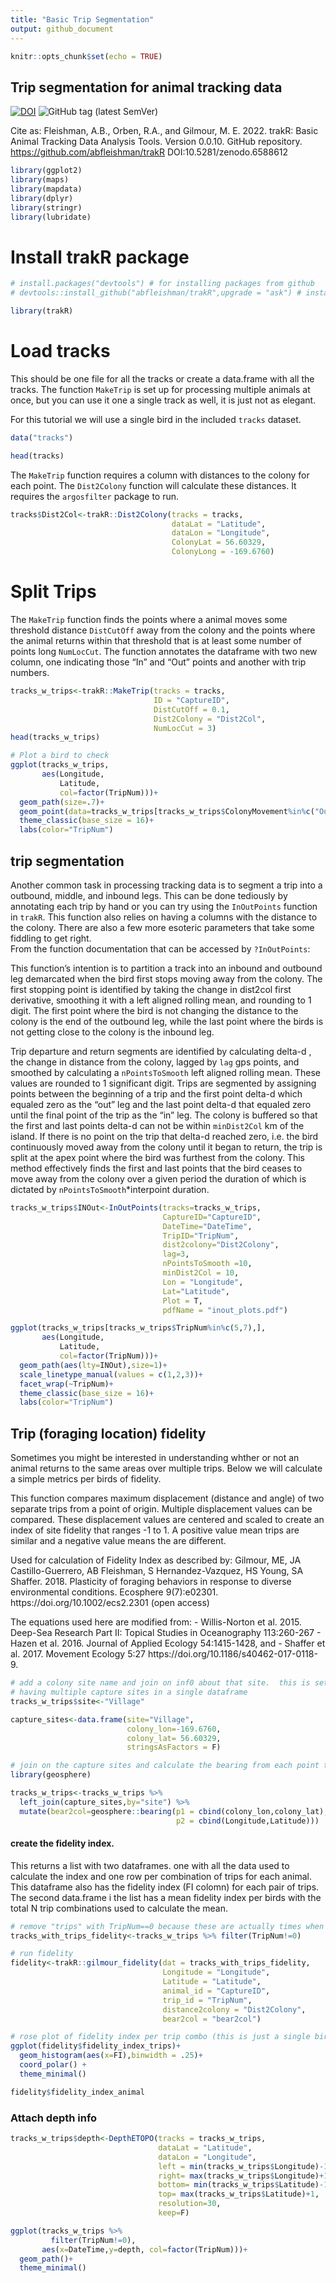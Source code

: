 ```yaml
---
title: "Basic Trip Segmentation"
output: github_document
---
```


```r
knitr::opts_chunk$set(echo = TRUE)
```

## Trip segmentation for animal tracking data

[![DOI](https://zenodo.org/badge/DOI/10.5281/zenodo.6588612.svg)](https://doi.org/10.5281/zenodo.6588612)
![GitHub tag (latest SemVer)](https://img.shields.io/github/tag/abfleishman/trakR.svg?color=blue&label=Version)

Cite as: 
Fleishman, A.B., Orben, R.A., and Gilmour, M. E. 2022. trakR: Basic Animal Tracking Data Analysis Tools. Version 0.0.10. GitHub repository. <https://github.com/abfleishman/trakR> DOI:10.5281/zenodo.6588612

```r

library(ggplot2)
library(maps)
library(mapdata)
library(dplyr)
library(stringr)
library(lubridate)
```

# Install trakR package 
```r
# install.packages("devtools") # for installing packages from github
# devtools::install_github("abfleishman/trakR",upgrade = "ask") # install my package

library(trakR)
```

# Load tracks 
This should be one file for all the tracks or create a data.frame with all the tracks.
The function `MakeTrip` is set up for processing multiple animals at once, but you 
can use it one a single track as well, it is just not as elegant.

For this tutorial we will use a single bird in the included `tracks` dataset.
```r
data("tracks")

head(tracks)
```

The `MakeTrip` function requires a column with distances to the colony for each point.  The `Dist2Colony` function will calculate these distances. It requires the `argosfilter` package to run. 

```r
tracks$Dist2Col<-trakR::Dist2Colony(tracks = tracks, 
                                    dataLat = "Latitude",
                                    dataLon = "Longitude",
                                    ColonyLat = 56.60329,
                                    ColonyLong = -169.6760)
```

# Split Trips
The `MakeTrip` function finds the points where a animal moves some threshold distance `DistCutOff` away from the colony and the points where the animal returns within that threshold that is at least some number of points long `NumLocCut`.  The function annotates the dataframe with two new column, one indicating those "In" and "Out" points and another with trip numbers.  
```r

tracks_w_trips<-trakR::MakeTrip(tracks = tracks,
                                ID = "CaptureID",
                                DistCutOff = 0.1,
                                Dist2Colony = "Dist2Col",
                                NumLocCut = 3)
head(tracks_w_trips)

# Plot a bird to check
ggplot(tracks_w_trips,
       aes(Longitude,
           Latitude,
           col=factor(TripNum)))+
  geom_path(size=.7)+
  geom_point(data=tracks_w_trips[tracks_w_trips$ColonyMovement%in%c("Out","In"),])+
  theme_classic(base_size = 16)+
  labs(color="TripNum")
```


## trip segmentation

Another common task in processing tracking data is to segment a trip into a outbound, middle, and inbound legs.  This can be done tediously by annotating each trip by hand or you can try using the `InOutPoints` function in `trakR`. This function also relies on having a columns with the distance to the colony. There are also a few more esoteric parameters that take some fiddling to get right.  
From the function documentation that can be accessed by `?InOutPoints`:

This function's intention is to partition a track into an inbound and outbound leg demarcated when the bird first stops moving away from the colony. The first stopping point is identified by taking the change in dist2col first derivative, smoothing it with a left aligned rolling mean, and rounding to 1 digit. The first point where the bird is not changing the distance to the colony is the end of the outbound leg, while the last point where the birds is not getting close to the colony is the inbound leg.

Trip departure and return segments are identified by calculating delta-d
, the change in distance from the colony, lagged by `lag` gps points, and smoothed
by calculating a `nPointsToSmooth` left aligned rolling mean. These values are rounded
to 1 significant digit. Trips are segmented by assigning points between the
beginning of a trip and the first point delta-d which equaled zero as the “out” leg
and the last point delta-d that equaled zero until the final point of the trip as
the “in” leg. The colony is buffered so that the first and last points delta-d
can not be within `minDist2Col` km of the island. If there is no point on the trip
that delta-d reached zero, i.e. the bird continuously moved away from the colony
until it began to return, the trip is split at the apex point where the bird
was furthest from the colony. This method effectively finds the first and last
points that the bird ceases to move away from the colony over a given period the duration of which is dictated by 
`nPointsToSmooth`*interpoint duration. 



```r
tracks_w_trips$INOut<-InOutPoints(tracks=tracks_w_trips,
                                  CaptureID="CaptureID",
                                  DateTime="DateTime",
                                  TripID="TripNum",
                                  dist2colony="Dist2Colony",
                                  lag=3,
                                  nPointsToSmooth =10,
                                  minDist2Col = 10,
                                  Lon = "Longitude",
                                  Lat="Latitude",
                                  Plot = T,
                                  pdfName = "inout_plots.pdf")

ggplot(tracks_w_trips[tracks_w_trips$TripNum%in%c(5,7),],
       aes(Longitude,
           Latitude,
           col=factor(TripNum)))+
  geom_path(aes(lty=INOut),size=1)+
  scale_linetype_manual(values = c(1,2,3))+
  facet_wrap(~TripNum)+
  theme_classic(base_size = 16)+
  labs(color="TripNum")
```


## Trip (foraging location) fidelity
Sometimes you might be interested in understanding whther or not an animal returns to the same areas over multiple trips.  Below we will calculate a simple metrics per birds of fidelity.

This function compares maximum displacement (distance and angle) of two separate
trips from a point of origin. Multiple displacement values can be compared.
These displacement values are centered and scaled to create an index of site
fidelity that ranges -1 to 1. A positive value mean trips are similar and a negative value means the are different.

Used for calculation of Fidelity Index as described by: Gilmour, ME, JA
Castillo-Guerrero, AB Fleishman, S Hernandez-Vazquez, HS Young, SA Shaffer.
2018. Plasticity of foraging behaviors in response to diverse environmental
conditions. Ecosphere 9(7):e02301. https://doi.org/10.1002/ecs2.2301 (open
access)

The equations used here  are modified from:
- Willis-Norton et al. 2015. Deep-Sea Research Part II: Topical Studies in Oceanography 113:260-267
- Hazen et al. 2016. Journal of Applied Ecology 54:1415-1428, and
- Shaffer et al. 2017. Movement Ecology 5:27 https://doi.org/10.1186/s40462-017-0118-9.
```r
# add a colony site name and join on inf0 about that site.  this is set up for
# having multiple capture sites in a single dataframe
tracks_w_trips$site<-"Village"

capture_sites<-data.frame(site="Village",
                          colony_lon=-169.6760,
                          colony_lat= 56.60329,
                          stringsAsFactors = F)

# join on the capture sites and calculate the bearing from each point to the colony
library(geosphere)

tracks_w_trips<-tracks_w_trips %>%
  left_join(capture_sites,by="site") %>%
  mutate(bear2col=geosphere::bearing(p1 = cbind(colony_lon,colony_lat),
                                     p2 = cbind(Longitude,Latitude)))
```
#### create the fidelity index. 

This returns a list with two dataframes. one with all the data used to calculate the index and one row per combination of trips for each animal.  This dataframe also has the fidelity index (FI colomn) for each pair of trips.  The second data.frame i the list has a mean fidelity index per birds with the total N trip combinations used to calculate the mean.  

```r
# remove "trips" with TripNum==0 because these are actually times when the bird was at the colony
tracks_with_trips_fidelity<-tracks_w_trips %>% filter(TripNum!=0)

# run fidelity
fidelity<-trakR::gilmour_fidelity(dat = tracks_with_trips_fidelity,
                                  Longitude = "Longitude",
                                  Latitude = "Latitude",
                                  animal_id = "CaptureID",
                                  trip_id = "TripNum",
                                  distance2colony = "Dist2Colony",
                                  bear2col = "bear2col")

# rose plot of fidelity index per trip combo (this is just a single bird)
ggplot(fidelity$fidelity_index_trips)+
  geom_histogram(aes(x=FI),binwidth = .25)+
  coord_polar() +
  theme_minimal()

fidelity$fidelity_index_animal
```

### Attach depth info
```r

tracks_w_trips$depth<-DepthETOPO(tracks = tracks_w_trips,
                                 dataLat = "Latitude",
                                 dataLon = "Longitude",
                                 left = min(tracks_w_trips$Longitude)-1,
                                 right= max(tracks_w_trips$Longitude)+1,
                                 bottom= min(tracks_w_trips$Latitude)-1,
                                 top= max(tracks_w_trips$Latitude)+1,
                                 resolution=30,
                                 keep=F)

ggplot(tracks_w_trips %>% 
         filter(TripNum!=0),
       aes(x=DateTime,y=depth, col=factor(TripNum)))+
  geom_path()+
  theme_minimal()
```